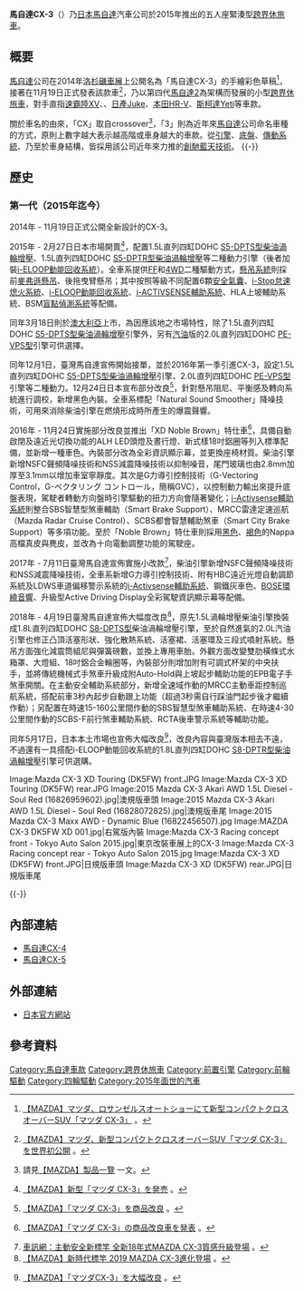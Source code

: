 {{noteTA
|T=zh-hans:马自达CX-3;zh-hk:萬事得CX-3;zh-tw:馬自達CX-3;
|1=zh-hans:马自达;zh-hk:萬事得;zh-tw:馬自達;
}}

{{Infobox Automobile
|name          = 馬自達CX-3
|aka           =
|image         = 2015 Mazda CX-3 (DK) Maxx 2WD wagon (2015-08-02) 01.jpg
|manufacturer  = [[馬自達|馬自達]]
|production    = 2015年迄今
|class         = 緊湊型[[跨界休旅車|跨界休旅車]]
}}

'''馬自達CX-3'''（{{lang-ja|マツダ・CX-3}}）乃[[日本|日本]][[馬自達|馬自達]]汽車公司於2015年推出的五人座緊湊型[[跨界休旅車|跨界休旅車]]。

== 概要 ==
[[馬自達|馬自達]]公司在2014年[[洛杉矶国际车展|洛杉磯車展]]上公開名為「馬自達CX-3」的手繪彩色草稿<ref>{{ja}}[http://www2.mazda.com/ja/publicity/release/2014/201410/141028a.html 【MAZDA】マツダ、ロサンゼルスオートショーにて新型コンパクトクロスオーバーSUV「マツダ CX-3」] {{Wayback|url=http://www2.mazda.com/ja/publicity/release/2014/201410/141028a.html |date=20190618063630 }}。</ref>，接著在11月19日正式發表該款車<ref>{{ja}}[http://www2.mazda.com/ja/publicity/release/2014/201411/141119a.html 【MAZDA】マツダ、新型コンパクトクロスオーバーSUV「マツダ CX-3」を世界初公開] {{Wayback|url=http://www2.mazda.com/ja/publicity/release/2014/201411/141119a.html |date=20190613031108 }}。</ref>，乃以第四代[[馬自達2|馬自達2]]為架構而發展的小型[[跨界休旅車|跨界休旅車]]，對手直指[[速霸陸XV|速霸陸XV]]、{{link-en|福特EcoSport|Ford EcoSport}}、[[日產Juke|日產Juke]]、[[本田HR-V|本田HR-V]]、[[斯柯达野帝|斯柯達Yeti]]等車款。

關於車名的由來，「CX」取自crossover<ref>請見{{ja}}[http://www.mazda.co.jp/corporate/profile/products/index.html 【MAZDA】製品一覽] {{Wayback|url=http://www.mazda.co.jp/corporate/profile/products/index.html |date=20080417222250 }}一文。</ref>，「3」則為近年來[[馬自達|馬自達]]公司命名車種的方式，原則上數字越大表示越高階或車身越大的車款。從[[发动机|引擎]]、[[底盤|底盤]]、[[變速器|傳動系統]]、乃至於車身結構，皆採用該公司近年來力推的[[創馳藍天技術|創馳藍天技術]]。
{{-}}

== 歷史 ==
=== 第一代（2015年迄今） ===
{{Infobox Automobile
| image          = [[File:Mazda_CX-3_XD_Touring_L_Package_(DK5)_front.JPG|250px]]<br>[[File:Mazda_CX-3_XD_Touring_L_Package_(DK5)_rear.JPG|250px]]
| name           = 馬自達CX-3（第一代）
| aka            =  
| manufacturer   = 馬自達
| parent_company = 
| production     = 2015年迄今
| predecessor    = 
| successor      = 
| class          = 緊湊型[[跨界休旅車|跨界休旅車]]
| layout         = [[前置前驅|FF]]/[[四輪驅動|4WD]]
| platform       = 
| body_style     = 四門SUV
| engine         = 1.5L直列四缸DOHC [[馬自達柴油引擎#S5-DPTS型|S5-DPTS型]][[柴油引擎|柴油]][[渦輪增壓器|渦輪增壓]]引擎<br>1.5L直列四缸DOHC [[馬自達柴油引擎#S5-DPTR型|S5-DPTR型]][[柴油引擎|柴油]][[渦輪增壓器|渦輪增壓]]引擎<br>1.8L直列四缸DOHC [[馬自達柴油引擎#S8-DPTS型|S8-DPTS型]][[柴油引擎|柴油]][[渦輪增壓器|渦輪增壓]]引擎<br>1.8L直列四缸DOHC [[馬自達柴油引擎#S8-DPTR型|S8-DPTR型]][[柴油引擎|柴油]][[渦輪增壓器|渦輪增壓]]引擎<br>2.0L直列四缸DOHC [[馬自達P族引擎#2.0L（PE-VPS型）|PE-VPS型]]引擎
| transmission   = 六速手動排檔、六速手自排變速系統
| wheelbase      = 2,570mm
| length         = 4,275mm
| width          = 1,765mm
| height         = 1,550mm
| weight         = 1,240kg-1,340kg
| ftrack         = 1,525mm
| rtrack         = 1,520mm
| fuel_economy   = 
| fuel_capacity  = 44L-48L
| related        = [[馬自達2|馬自達2]]
| similar        = 
| designer       = 
}}

2014年 - 11月19日正式公開全新設計的CX-3。

2015年 - 2月27日日本市場開賣<ref>{{ja}}[http://www2.mazda.com/ja/publicity/release/2015/201502/150227b.html 【MAZDA】新型「マツダ CX-3」を発売] {{Wayback|url=http://www2.mazda.com/ja/publicity/release/2015/201502/150227b.html |date=20180615032114 }}。</ref>，配置1.5L直列四缸DOHC [[馬自達柴油引擎#S5-DPTS型|S5-DPTS型]][[柴油引擎|柴油]][[渦輪增壓器|渦輪增壓]]、1.5L直列四缸DOHC [[馬自達柴油引擎#S5-DPTR型|S5-DPTR型]][[柴油引擎|柴油]][[渦輪增壓器|渦輪增壓]]等二種動力引擎（後者加裝[[i-ELOOP動能回收系統|i-ELOOP動能回收系統]]）。全車系提供[[前置前驅|FF]]和[[四輪驅動|4WD]]二種驅動方式，[[懸吊系統|懸吊系統]]則採前[[麥弗遜懸吊|麥弗遜懸吊]]、後拖曳臂懸吊；其中按照等級不同配置6顆[[安全氣囊|安全氣囊]]、[[i-Stop怠速熄火系統|i-Stop怠速熄火系統]]、[[i-ELOOP動能回收系統|i-ELOOP動能回收系統]]、[[汽車防撞系統#馬自達|i-ACTIVSENSE輔助系統]]、HLA上坡輔助系統、BSM[[盲點偵測系統|盲點偵測系統]]等配備。

同年3月18日則於[[澳大利亞|澳大利亞]]上市，為因應該地之市場特性，除了1.5L直列四缸DOHC [[馬自達柴油引擎#S5-DPTS型|S5-DPTS型]][[柴油引擎|柴油]][[渦輪增壓器|渦輪增壓]]引擎外，另有[[汽油|汽油]]版的2.0L直列四缸DOHC [[馬自達P族引擎#2.0L（PE-VPS型）|PE-VPS型]]引擎可供選擇。

同年12月1日，臺灣馬自達宣佈開始接單，並於2016年第一季引進CX-3，設定1.5L直列四缸DOHC [[馬自達柴油引擎#S5-DPTS型|S5-DPTS型]][[柴油引擎|柴油]][[渦輪增壓器|渦輪增壓]]引擎、2.0L直列四缸DOHC [[馬自達P族引擎#2.0L（PE-VPS型）|PE-VPS型]]引擎等二種動力。12月24日日本宣布部分改良<ref>{{ja}}[http://www2.mazda.com/ja/publicity/release/2015/201512/151224d.html 【MAZDA】「マツダ CX-3」を商品改良] {{Wayback|url=http://www2.mazda.com/ja/publicity/release/2015/201512/151224d.html |date=20190613085947 }}。</ref>，針對懸吊阻尼、平衡感及轉向系統進行調校，新增黑色內裝。全車系標配「Natural Sound Smoother」降噪技術，可用來消除柴油引擎在燃燒形成時所產生的爆震聲響。

2016年 - 11月24日實施部分改良並推出「XD Noble Brown」特仕車<ref>{{ja}}[http://www2.mazda.com/ja/publicity/release/2016/201610/161014a.html 【MAZDA】「マツダ CX-3」の商品改良車を発表] {{Wayback|url=http://www2.mazda.com/ja/publicity/release/2016/201610/161014a.html |date=20190610221729 }}。</ref>，具備自動啟閉及遠近光切換功能的ALH LED頭燈及晝行燈、新式樣18吋鋁圈等列入標準配備，並新增一種車色。內裝部分改為全彩資訊顯示幕，並更換座椅材質。柴油引擎新增NSFC聲頻降噪技術和NSS減震降噪技術以抑制噪音，尾門玻璃也由2.8mm加厚至3.1mm以增加車室寧靜度。其次是G力導引控制技術（G-Vectoring Control，G-ベクタリング コントロール，簡稱GVC），以控制動力輸出來提升底盤表現，駕駛者轉動方向盤時引擎驅動的扭力方向會隨著變化；[[汽車防撞系統#馬自達|i-Activsense輔助系統]]則整合SBS智慧型煞車輔助（Smart Brake Support）、MRCC雷達定速巡航（Mazda Radar Cruise Control）、SCBS都會智慧輔助煞車（Smart City Brake Support）等多項功能。至於「Noble Brown」特仕車則採用[[黑色|黑色]]、[[褐色|褐色]]的Nappa高檔真皮與麂皮，並改為十向電動調整功能的駕駛座。

2017年 - 7月11日臺灣馬自達宣佈實施小改款<ref>[http://www.carnews.com/news/article/48683 車訊網：主動安全新標竿 全新18年式MAZDA CX-3質感升級登場] {{Wayback|url=http://www.carnews.com/news/article/48683 |date=20180329191043 }}。</ref>，柴油引擎新增NSFC聲頻降噪技術和NSS減震降噪技術，全車系新增G力導引控制技術、附有HBC遠近光燈自動調節系統及LDWS車道偏移警示系統的[[汽車防撞系統#馬自達|i-Activsense輔助系統]]、鋼鐵灰車色、[[博士音響|BOSE環繞音響]]、升級型Active Driving Display全彩駕駛資訊顯示幕等配備。

2018年 - 4月19日臺灣馬自達宣佈大幅度改良<ref>[http://www.mazda.com.tw/news/news/news/20180419/ 【MAZDA】新時代標竿 2019 MAZDA CX-3進化登場] {{Wayback|url=http://www.mazda.com.tw/news/news/news/20180419/ |date=20180529130529 }}。</ref>，原先1.5L渦輪增壓柴油引擎換裝成1.8L直列四缸DOHC [[馬自達柴油引擎#S8-DPTS型|S8-DPTS型]]柴油渦輪增壓引擎，至於自然進氣的2.0L汽油引擎也修正凸頂活塞形狀、強化散熱系統、活塞裙、活塞環及三段式噴射系統。懸吊方面強化減震筒組尼與彈簧磅數，並換上專用車胎。外觀方面改變雙肋橫條式水箱罩、大燈組、18吋鋁合金輪圈等，內裝部分則增加附有可調式杯架的中央扶手，並將傳統機械式手煞車升級成附Auto-Hold與上坡起步輔助功能的EPB電子手煞車開關。在主動安全輔助系統部分，新增全速域作動的MRCC主動車距控制巡航系統，搭配前車3秒內起步自動跟上功能（超過3秒需自行踩油門起步後才繼續作動）；另配置在時速15-160公里間作動的SBS智慧型煞車輔助系統、在時速4-30公里間作動的SCBS-F前行煞車輔助系統、RCTA後車警示系統等輔助功能。

同年5月17日，日本本土市場也宣佈大幅改良<ref>{{ja}}[http://www2.mazda.com/ja/publicity/release/2018/201805/180517a.html 【MAZDA】「マツダCX-3」を大幅改良] {{Wayback|url=http://www2.mazda.com/ja/publicity/release/2018/201805/180517a.html |date=20180723230111 }}。</ref>，改良內容與臺灣版本相去不遠，不過還有一具搭配i-ELOOP動能回收系統的1.8L直列四缸DOHC [[馬自達柴油引擎#S8-DPTR型|S8-DPTR型]][[柴油引擎|柴油]][[渦輪增壓器|渦輪增壓]]引擎可供選購。

<gallery>
Image:Mazda CX-3 XD Touring (DK5FW) front.JPG
Image:Mazda CX-3 XD Touring (DK5FW) rear.JPG
Image:2015 Mazda CX-3 Akari AWD 1.5L Diesel - Soul Red (16826959602).jpg|澳規版車頭
Image:2015 Mazda CX-3 Akari AWD 1.5L Diesel - Soul Red (16828072825).jpg|澳規版車尾
Image:2015 Mazda CX-3 Maxx AWD - Dynamic Blue (16822456507).jpg
Image:MAZDA CX-3 DK5FW XD 001.jpg|右駕版內裝
Image:Mazda CX-3 Racing concept front - Tokyo Auto Salon 2015.jpg|東京改裝車展上的CX-3
Image:Mazda CX-3 Racing concept rear - Tokyo Auto Salon 2015.jpg
Image:Mazda CX-3 XD (DK5FW) front.JPG|日規版車頭
Image:Mazda CX-3 XD (DK5FW) rear.JPG|日規版車尾
</gallery>
{{-}}

== 內部連結 ==
* [[馬自達CX-4|馬自達CX-4]]
* [[馬自達CX-5|馬自達CX-5]]

== 外部連結 ==
* {{ja}}[http://www.mazda.co.jp/cars/cx-3/ 日本官方網站] {{Wayback|url=http://www.mazda.co.jp/cars/cx-3/ |date=20170418182932 }}

== 參考資料 ==
{{reflist}}

{{Mazda}}

[[Category:馬自達車款|Category:馬自達車款]]
[[Category:跨界休旅車|Category:跨界休旅車]]
[[Category:前置引擎|Category:前置引擎]]
[[Category:前輪驅動|Category:前輪驅動]]
[[Category:四輪驅動|Category:四輪驅動]]
[[Category:2015年面世的汽車|Category:2015年面世的汽車]]